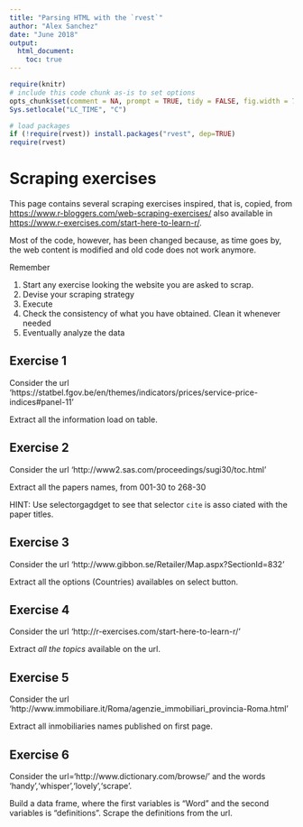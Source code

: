 ```yaml
---
title: "Parsing HTML with the `rvest`"
author: "Alex Sanchez"
date: "June 2018"
output: 
  html_document:
    toc: true
---
```


```r
require(knitr)
# include this code chunk as-is to set options
opts_chunk$set(comment = NA, prompt = TRUE, tidy = FALSE, fig.width = 7, fig.height = 7,echo = TRUE, message = FALSE, warning = FALSE, cache=FALSE)
Sys.setlocale("LC_TIME", "C")
```

```r
# load packages
if (!require(rvest)) install.packages("rvest", dep=TRUE)
require(rvest)
```

# Scraping exercises

This page contains several scraping exercises inspired, that is, copied, from [https://www.r-bloggers.com/web-scraping-exercises/](Web Scraping Exercises) also available in [https://www.r-exercises.com/start-here-to-learn-r/](https://www.r-exercises.com/start-here-to-learn-r/).

Most of the code, however, has been changed because, as time goes by, the web content is modified and old code does not work anymore.

Remember

1. Start any exercise looking the website you are asked to scrap.
2. Devise your scraping strategy
3. Execute
4. Check the consistency of what you have obtained. Clean it whenever needed
5. Eventually analyze the data

## Exercise 1

Consider the url 'https://statbel.fgov.be/en/themes/indicators/prices/service-price-indices#panel-11'

Extract all the information load on table.


## Exercise 2

Consider the url 'http://www2.sas.com/proceedings/sugi30/toc.html'

Extract all the papers names, from 001-30 to 268-30

HINT: Use selectorgagdget to see that selector `cite` is asso ciated with the paper titles.


## Exercise 3

Consider the url 'http://www.gibbon.se/Retailer/Map.aspx?SectionId=832'

Extract all the options (Countries) availables on select button.


## Exercise 4

Consider the url 'http://r-exercises.com/start-here-to-learn-r/'

Extract *all the topics* available on the url.

## Exercise 5

Consider the url 'http://www.immobiliare.it/Roma/agenzie_immobiliari_provincia-Roma.html'

Extract all inmobiliaries names published on first page.

## Exercise 6

Consider the url='http://www.dictionary.com/browse/' and the words 'handy','whisper','lovely','scrape'.

Build a data frame, where the first variables is "Word" and the second variables is "definitions". Scrape the definitions from the url.

